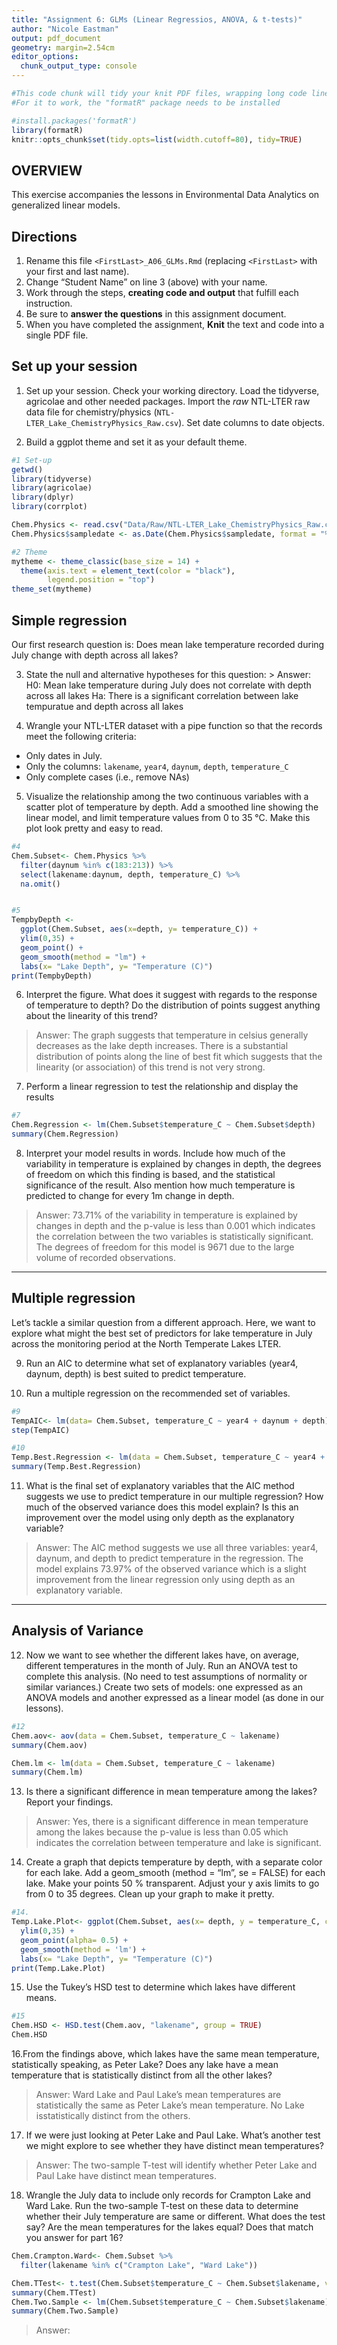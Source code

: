 ```yaml
---
title: "Assignment 6: GLMs (Linear Regressios, ANOVA, & t-tests)"
author: "Nicole Eastman"
output: pdf_document
geometry: margin=2.54cm
editor_options: 
  chunk_output_type: console
---
```


```r
#This code chunk will tidy your knit PDF files, wrapping long code lines
#For it to work, the "formatR" package needs to be installed

#install.packages('formatR')
library(formatR)
knitr::opts_chunk$set(tidy.opts=list(width.cutoff=80), tidy=TRUE)
```

## OVERVIEW

This exercise accompanies the lessons in Environmental Data Analytics on generalized linear models. 

## Directions
1. Rename this file `<FirstLast>_A06_GLMs.Rmd` (replacing `<FirstLast>` with your first and last name).
2. Change "Student Name" on line 3 (above) with your name.
3. Work through the steps, **creating code and output** that fulfill each instruction.
4. Be sure to **answer the questions** in this assignment document.
5. When you have completed the assignment, **Knit** the text and code into a single PDF file.


## Set up your session 
1. Set up your session. Check your working directory. Load the tidyverse, agricolae and other needed packages. Import the *raw* NTL-LTER raw data file for chemistry/physics (`NTL-LTER_Lake_ChemistryPhysics_Raw.csv`). Set date columns to date objects.

2. Build a ggplot theme and set it as your default theme.

```r
#1 Set-up
getwd()
library(tidyverse)
library(agricolae)
library(dplyr)
library(corrplot)

Chem.Physics <- read.csv("Data/Raw/NTL-LTER_Lake_ChemistryPhysics_Raw.csv", stringsAsFactors = TRUE)
Chem.Physics$sampledate <- as.Date(Chem.Physics$sampledate, format = "%m/%d/%y")

#2 Theme
mytheme <- theme_classic(base_size = 14) +
  theme(axis.text = element_text(color = "black"), 
        legend.position = "top")
theme_set(mytheme)

```

## Simple regression
Our first research question is: Does mean lake temperature recorded during July change with depth across all lakes?

3. State the null and alternative hypotheses for this question:
> Answer:
H0: Mean lake temperature during July does not correlate with depth across all lakes
Ha: There is a significant correlation between lake tempuratue and depth across all lakes


4.  Wrangle your NTL-LTER dataset with a pipe function so that the records meet the following criteria: 
 * Only dates in July. 
 * Only the columns: `lakename`, `year4`, `daynum`, `depth`, `temperature_C`
 * Only complete cases (i.e., remove NAs)

5. Visualize the relationship among the two continuous variables with a scatter plot of temperature by depth. Add a smoothed line showing the linear model, and limit temperature values from 0 to 35 °C. Make this plot look pretty and easy to read.

```r
#4
Chem.Subset<- Chem.Physics %>%
  filter(daynum %in% c(183:213)) %>%
  select(lakename:daynum, depth, temperature_C) %>%
  na.omit()


#5
TempbyDepth <- 
  ggplot(Chem.Subset, aes(x=depth, y= temperature_C)) + 
  ylim(0,35) +
  geom_point() +
  geom_smooth(method = "lm") +
  labs(x= "Lake Depth", y= "Temperature (C)")
print(TempbyDepth)

```


6. Interpret the figure. What does it suggest with regards to the response of temperature to depth? Do the distribution of points suggest anything about the linearity of this trend?

> Answer: The graph suggests that temperature in celsius generally decreases as the lake depth increases. There is a substantial distribution of points along the line of best fit which suggests that the linearity (or association) of this trend is not very strong. 


7. Perform a linear regression to test the relationship and display the results

```r
#7
Chem.Regression <- lm(Chem.Subset$temperature_C ~ Chem.Subset$depth)
summary(Chem.Regression)

```


8. Interpret your model results in words. Include how much of the variability in temperature is explained by changes in depth, the degrees of freedom on which this finding is based, and the statistical significance of the result. Also mention how much temperature is predicted to change for every 1m change in depth. 

> Answer: 73.71% of the variability in temperature is explained by changes in depth and the p-value is less than 0.001 which indicates the correlation between the two variables is statistically significant. The degrees of freedom for this model is 9671 due to the large volume of recorded observations.


---

## Multiple regression
Let's tackle a similar question from a different approach. Here, we want to explore what might the best set of predictors for lake temperature in July across the monitoring period at the North Temperate Lakes LTER. 


9. Run an AIC to determine what set of explanatory variables (year4, daynum, depth) is best suited to predict temperature.

10. Run a multiple regression on the recommended set of variables. 

```r
#9
TempAIC<- lm(data= Chem.Subset, temperature_C ~ year4 + daynum + depth) 
step(TempAIC)

#10
Temp.Best.Regression <- lm(data = Chem.Subset, temperature_C ~ year4 + daynum + depth)
summary(Temp.Best.Regression)

```

11. What is the final set of explanatory variables that the AIC method suggests we use to predict temperature in our multiple regression? How much of the observed variance does this model explain? Is this an improvement over the model using only depth as the explanatory variable?

> Answer: The AIC method suggests we use all three variables: year4, daynum, and depth to predict temperature in the regression. The model explains 73.97% of the observed variance which is a slight improvement from the linear regression only using depth as an explanatory variable.


---
## Analysis of Variance

12. Now we want to see whether the different lakes have, on average, different temperatures in the month of July. Run an ANOVA test to complete this analysis. (No need to test assumptions of normality or similar variances.) Create two sets of models: one expressed as an ANOVA models and another expressed as a linear model (as done in our lessons).

```r
#12
Chem.aov<- aov(data = Chem.Subset, temperature_C ~ lakename)
summary(Chem.aov)

Chem.lm <- lm(data = Chem.Subset, temperature_C ~ lakename)
summary(Chem.lm)

```

13. Is there a significant difference in mean temperature among the lakes? Report your findings. 

> Answer: Yes, there is a significant difference in mean temperature among the lakes because the p-value is less than 0.05 which indicates the correlation between temperature and lake is significant.



14. Create a graph that depicts temperature by depth, with a separate color for each lake. Add a geom_smooth (method = "lm", se = FALSE) for each lake. Make your points 50 % transparent. Adjust your y axis limits to go from 0 to 35 degrees. Clean up your graph to make it pretty. 

```r
#14.
Temp.Lake.Plot<- ggplot(Chem.Subset, aes(x= depth, y = temperature_C, col= lakename)) +
  ylim(0,35) +
  geom_point(alpha= 0.5) +
  geom_smooth(method = 'lm') +
  labs(x= "Lake Depth", y= "Temperature (C)")
print(Temp.Lake.Plot)

```

15. Use the Tukey's HSD test to determine which lakes have different means.

```r
#15
Chem.HSD <- HSD.test(Chem.aov, "lakename", group = TRUE)
Chem.HSD

```

16.From the findings above, which lakes have the same mean temperature, statistically speaking, as Peter Lake? Does any lake have a mean temperature that is statistically distinct from all the other lakes?

>Answer: Ward Lake and Paul Lake's mean temperatures are statistically the same as Peter Lake's mean temperature. No Lake isstatistically distinct from the others.

 

17. If we were just looking at Peter Lake and Paul Lake. What's another test we might explore to see whether they have distinct mean temperatures? 

>Answer: The two-sample T-test will identify whether Peter Lake and Paul Lake have distinct mean temperatures. 



18. Wrangle the July data to include only records for Crampton Lake and Ward Lake. Run the two-sample T-test on these data to determine whether their July temperature are same or different. What does the test say? Are the mean temperatures for the lakes equal? Does that match you answer for part 16?

```r
Chem.Crampton.Ward<- Chem.Subset %>%
  filter(lakename %in% c("Crampton Lake", "Ward Lake"))

Chem.TTest<- t.test(Chem.Subset$temperature_C ~ Chem.Subset$lakename, var.equal= TRUE)
summary(Chem.TTest)
Chem.Two.Sample <- lm(Chem.Subset$temperature_C ~ Chem.Subset$lakename)
summary(Chem.Two.Sample)

```

>Answer: 
